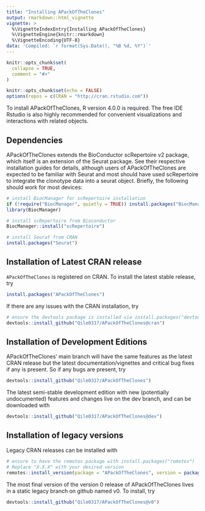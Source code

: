 ```yaml
---
title: "Installing APackOfTheClones"
output: rmarkdown::html_vignette
vignette: >
  %\VignetteIndexEntry{Installing APackOfTheClones}
  %\VignetteEngine{knitr::rmarkdown}
  %\VignetteEncoding{UTF-8}
data: 'Compiled: `r format(Sys.Date(), "%B %d, %Y")`'
---
```


```r
knitr::opts_chunk$set(
  collapse = TRUE,
  comment = "#>"
)

knitr::opts_chunk$set(echo = FALSE)
options(repos = c(CRAN = "http://cran.rstudio.com"))
```

To install APackOfTheClones, R version 4.0.0 is required. The free IDE Rstudio is also highly recommended for convenient visualizations and interactions with related objects.

## Dependencies

APackOfTheClones extends the BioConductor scRepertoire v2 package, which itself is an extension of the Seurat package. See their respective installation guides for details, although users of APackOfTheClones are expected to be familiar with Seurat and most should have used scRepertoire to integrate the clonotype data into a seurat object. Briefly, the following should work for most devices:

```R
# install BiocManager for scRepertoire installation
if (!require("BiocManager", quietly = TRUE)) install.packages("BiocManager")
library(BiocManager)

# install scRepertoire from Bioconductor
BiocManager::install("scRepertoire")

# install Seurat from CRAN
install.packages("Seurat")
```

## Installation of Latest CRAN release

`APackOfTheClones` is registered on CRAN. To install the latest stable release, try

```R
install.packages("APackOfTheClones")
```

If there are any issues with the CRAN installation, try

```R
# ensure the devtools package is installed via install.packages("devtools")
devtools::install_github("Qile0317/APackOfTheClones@cran")
```

## Installation of Development Editions

APackOfTheClones' main branch will have the same features as the latest CRAN release but the latest documentation/vignettes and critical bug fixes if any is present. So if any bugs are present, try

```R
devtools::install_github("Qile0317/APackOfTheClones")
```

The latest semi-stable development edition with new (potentially undocumented) features and changes live on the dev branch, and can be downloaded with

```R
devtools::install_github("Qile0317/APackOfTheClones@dev")
```

## Installation of legacy versions

Legacy CRAN releases can be installed with

```R
# ensure to have the remotes package with install.packages("remotes")
# Replace "X.X.X" with your desired version
remotes::install_version(package = "APackOfTheClones", version = package_version("X.X.X"))
```

The most final version of the version 0 release of APackOfTheClones lives in a static legacy branch on github named v0. To install, try

```R
devtools::install_github("Qile0317/APackOfTheClones@v0")
```
